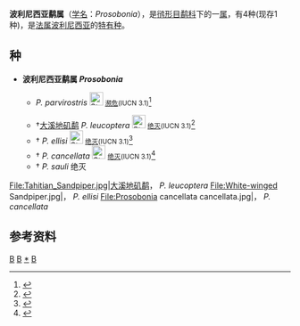 {{Automatic Taxobox
| taxon = Prosobonia
| authority = [[Bonaparte|Bonaparte]], 1850
| image = Prosobonia leucoptera.jpg
| image_caption = [[大溪地矶鹬|大溪地矶鹬]] (''Prosobonia leucoptera'')
| subdivision_ranks = [[种|种]]
| subdivision = 参见文内
| synonyms =
''Aechmorhynchus'' <small>{{tsl|en|Elliott Coues|Coues}}, 1874</small>
}}
'''波利尼西亚鹬属'''（[[学名|学名]]：''Prosobonia''），是[[鸻形目|鸻形目]][[鹬科|鹬科]]下的一[[属|属]]，有4种(现存1种)，是[[法属波利尼西亚|法属波利尼西亚]]的[[特有种|特有种]]。

==种==
* '''波利尼西亚鹬属 ''Prosobonia''''' 
** {{tsl|en|Tuamotu sandpiper|土岛矶鹬}} ''P. parvirostris'' [[File:Status_iucn_EN_icon.svg|24px]] <small>[[濒危|濒危]](IUCN 3.1)</small><ref>{{IUCN|id=22693323 |title=''Prosobonia cancellata'' |assessors=[[BirdLife_International|BirdLife International]] |version=2013.2 |year=2012 |accessdate=21 November 2015}}</ref>
** †[[大溪地矶鹬|大溪地矶鹬]] ''P. leucoptera'' [[File:Status_iucn_EX_icon.svg|24px]] <small>[[绝灭|绝灭]](IUCN 3.1)</small><ref>{{IUCN|id=22693330 |title=''Prosobonia leucoptera'' |assessors=[[BirdLife_International|BirdLife International]] |version=2013.2 |year=2012 |accessdate=21 November 2015}}</ref>
** †{{tsl|en|Moorea sandpiper|莫岛矶鹬}} ''P. ellisi'' [[File:Status_iucn_EX_icon.svg|24px]] <small>[[绝灭|绝灭]](IUCN 3.1)</small><ref>{{IUCN|id=22728772 |title=''Prosobonia ellisi'' |assessors=[[BirdLife_International|BirdLife International]] |version=2013.2 |year=2012 |accessdate=21 November 2015}}</ref>
** †{{tsl|en|Kiritimati sandpiper|圣诞岛矶鹬}} ''P. cancellata'' [[File:Status_iucn_EX_icon.svg|24px]] <small>[[绝灭|绝灭]](IUCN 3.1)</small><ref>{{IUCN |id = 62289108|taxon = ''Prosobonia cancellata''|assessors = Birdlife International|assessment_year = 2014|version = 2014.3|accessdate = 21 November 2015}}</ref>
** †{{tsl|en|Henderson sandpiper|亨德森矶鹬}} ''P. sauli'' 绝灭

<gallery>
File:Tahitian_Sandpiper.jpg|[[大溪地矶鹬|大溪地矶鹬]]， ''P. leucoptera''
File:White-winged Sandpiper.jpg|{{tsl|en|Moorea sandpiper|莫岛矶鹬}}， ''P. ellisi''
File:Prosobonia cancellata cancellata.jpg|{{tsl|en|Kiritimati sandpiper|圣诞岛矶鹬}}， ''P. cancellata''
</gallery>

==参考资料==
{{reflist}}

{{鸟类小作品}}
{{taxonbar}}
[[Category:_1850年描述的分类群|B]]
[[Category:鹬科|B]]
[[Category:波利尼西亚鹬属|*]]
[[Category:大洋洲動物|B]]